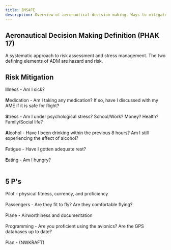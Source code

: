```yaml
---
title: IMSAFE
description: Overview of aeronautical decision making. Ways to mitigate risk factors that can affect your ability to fly.
---
```


## Aeronautical Decision Making Definition (PHAK 17)

A systematic approach to risk assessment and stress management. The two defining elements of ADM are
hazard and risk.

## Risk Mitigation

**I**llness - Am I sick?<br></br>
**M**edication - Am I taking any medication? If so, have I discussed with my AME if it is safe for flight?<br></br>
**S**tress - Am I under psychological stress? School/Work? Money? Health? Family/Social life?<br></br>
**A**lcohol - Have I been drinking within the previous 8 hours? Am I still experiencing the effect of alcohol?<br></br>
**F**atigue - Have I gotten adequate rest?<br></br>
**E**ating - Am I hungry?<br></br>

## 5 P's

Pilot - physical fitness, currency, and proficiency<br></br>
Passengers - Are they fit to fly? Are they comfortable flying?<br></br>
Plane - Airworthiness and documentation<br></br>
Programming - Are you proficient using the avionics? Are the GPS databases up to date?<br></br>
Plan - (NWKRAFT)<br></br>
